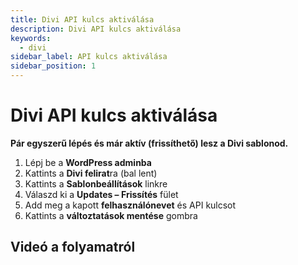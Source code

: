 ```yaml
---
title: Divi API kulcs aktiválása
description: Divi API kulcs aktiválása
keywords:
  - divi
sidebar_label: API kulcs aktiválása
sidebar_position: 1
---
```



# <FontAwesomeIcon icon="fa-solid fa-distribute-spacing-vertical text-primary" /> Divi API kulcs aktiválása

**Pár egyszerű lépés és már aktív (frissíthető) lesz a Divi sablonod.**

1. Lépj be a **WordPress adminba**
2. Kattints a **Divi felirat**ra (bal lent)
3. Kattints a **Sablonbeállítások** linkre
4. Válaszd ki a **Updates – Frissítés** fület
5. Add meg a kapott **felhasználónevet** és API kulcsot
6. Kattints a **változtatások mentése** gombra

## Videó a folyamatról

<DocYoutube video="https://www.youtube.com/watch?v=r_sfSd4gH8I" />
